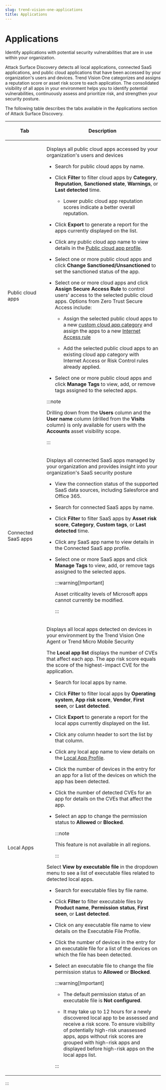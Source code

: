 ```yaml
---
slug: trend-vision-one-applications
title: Applications
---
```

# Applications

Identify applications with potential security vulnerabilities that are in use within your organization.

Attack Surface Discovery detects all local applications, connected SaaS applications, and public cloud applications that have been accessed by your organization's users and devices. Trend Vision One categorizes and assigns a reputation score or asset risk score to each application. The consolidated visibility of all apps in your environment helps you to identify potential vulnerabilities, continuously assess and prioritize risk, and strengthen your security posture.

The following table describes the tabs available in the Applications section of Attack Surface Discovery.

<table>
<colgroup>
<col style="width: 25%" />
<col style="width: 75%" />
</colgroup>
<thead>
<tr>
<th><p>Tab</p></th>
<th><p>Description</p></th>
</tr>
</thead>
<tbody>
<tr>
<td><p>Public cloud apps</p></td>
<td><p>Displays all public cloud apps accessed by your organization's users and devices</p>
<ul>
<li><p>Search for public cloud apps by name.</p></li>
<li><p>Click <strong>Filter</strong> to filter cloud apps by <strong>Category</strong>, <strong>Reputation</strong>, <strong>Sanctioned state</strong>, <strong>Warnings</strong>, or <strong>Last detected</strong> time.</p>
<ul>
<li><p>Lower public cloud app reputation scores indicate a better overall reputation.</p></li>
</ul></li>
<li><p>Click <strong>Export</strong> to generate a report for the apps currently displayed on the list.</p></li>
<li><p>Click any public cloud app name to view details in the <a href="trend-vision-one-cloud-app-profile">Public cloud app profile</a>.</p></li>
<li><p>Select one or more public cloud apps and click <strong>Change Sanctioned/Unsanctioned</strong> to set the sanctioned status of the app.</p></li>
<li><p>Select one or more cloud apps and click <strong>Assign Secure Access Rule</strong> to control users' access to the selected public cloud apps. Options from Zero Trust Secure Access include:</p>
<ul>
<li><p>Assign the selected public cloud apps to a new <a href="trend-vision-one-custom-cloud-app-categories">custom cloud app category</a> and assign the apps to a new <a href="trend-vision-one-create-internet-access-rule">Internet Access rule</a></p></li>
<li><p>Add the selected public cloud apps to an existing cloud app category with Internet Access or Risk Control rules already applied.</p></li>
</ul></li>
<li><p>Select one or more public cloud apps and click <strong>Manage Tags</strong> to view, add, or remove tags assigned to the selected apps.</p></li>
</ul>


:::note

<p>Drilling down from the <strong>Users</strong> column and the <strong>User name</strong> column (drilled from the <strong>Visits</strong> column) is only available for users with the <strong>Accounts</strong> asset visibility scope.</p>


:::

</td>
</tr>
<tr>
<td><p>Connected SaaS apps</p></td>
<td><p>Displays all connected SaaS apps managed by your organization and provides insight into your organization's SaaS security posture</p>
<ul>
<li><p>View the connection status of the supported SaaS data sources, including Salesforce and Office 365.</p></li>
<li><p>Search for connected SaaS apps by name.</p></li>
<li><p>Click <strong>Filter</strong> to filter SaaS apps by <strong>Asset risk score</strong>, <strong>Category</strong>, <strong>Custom tags</strong>, or <strong>Last detected</strong> time.</p></li>
<li><p>Click any SaaS app name to view details in the Connected SaaS app profile.</p></li>
<li><p>Select one or more SaaS apps and click <strong>Manage Tags</strong> to view, add, or remove tags assigned to the selected apps.</p>


:::warning[Important]

<p>Asset criticality levels of Microsoft apps cannot currently be modified.</p>


:::

</li>
</ul></td>
</tr>
<tr>
<td><p>Local Apps</p></td>
<td><p>Displays all local apps detected on devices in your environment by the Trend Vision One Agent or Trend Micro Mobile Security</p>
<p>The <strong>Local app list</strong> displays the number of CVEs that affect each app. The app risk score equals the score of the highest-impact CVE for the application.</p>
<ul>
<li><p>Search for local apps by name.</p></li>
<li><p>Click <strong>Filter</strong> to filter local apps by <strong>Operating system</strong>, <strong>App risk score</strong>, <strong>Vendor</strong>, <strong>First seen</strong>, or <strong>Last detected</strong>.</p></li>
<li><p>Click <strong>Export</strong> to generate a report for the local apps currently displayed on the list.</p></li>
<li><p>Click any column header to sort the list by that column.</p></li>
<li><p>Click any local app name to view details on the <a href="trend-vision-one-local-app-profile">Local App Profile</a>.</p></li>
<li><p>Click the number of devices in the entry for an app for a list of the devices on which the app has been detected.</p></li>
<li><p>Click the number of detected CVEs for an app for details on the CVEs that affect the app.</p></li>
<li><p>Select an app to change the permission status to <strong>Allowed</strong> or <strong>Blocked</strong>.</p>


:::note

<p>This feature is not available in all regions.</p>


:::

</li>
</ul>
<p>Select <strong>View by executable file</strong> in the dropdown menu to see a list of executable files related to detected local apps.</p>
<ul>
<li><p>Search for executable files by file name.</p></li>
<li><p>Click <strong>Filter</strong> to filter executable files by <strong>Product name</strong>, <strong>Permission status</strong>, <strong>First seen</strong>, or <strong>Last detected</strong>.</p></li>
<li><p>Click on any executable file name to view details on the Executable File Profile.</p></li>
<li><p>Click the number of devices in the entry for an executable file for a list of the devices on which the file has been detected.</p></li>
<li><p>Select an executable file to change the file permission status to <strong>Allowed</strong> or <strong>Blocked</strong>.</p>


:::warning[Important]

<ul>
<li><p>The default permission status of an executable file is <strong>Not configured</strong>.</p></li>
<li><p>It may take up to 12 hours for a newly discovered local app to be assessed and receive a risk score. To ensure visibility of potentially high-risk unassessed apps, apps without risk scores are grouped with high-risk apps and displayed before high-risk apps on the local apps list.</p></li>
</ul>


:::

</li>
</ul></td>
</tr>
</tbody>
</table>
:::
